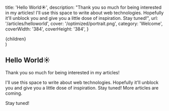 
  title: 'Hello World☀️',
  description:
    "Thank you so much for being interested in my articles! I'll use this space to write about web technologies. Hopefully it'll unblock you and give you a little dose of inspiration. Stay tuned!",
  url: '/articles/helloworld',
  cover: '/optimized/portrait.png',
  category: 'Welcome',
  coverWidth: '384',
  coverHeight: '384',
}

  <Article
    title={meta.title}
    description={meta.description}
    cover={meta.cover}
    url={meta.url}
    coverWidth={meta.coverWidth}
    coverHeight={meta.coverHeight}
  >
    {children}
  </Article>
)

## Hello World☀️

Thank you so much for being interested in my articles!

I'll use this space to write about web technologies. Hopefully it'll unblock you and give you a little dose of inspiration. Stay tuned! More articles are coming.

Stay tuned!
